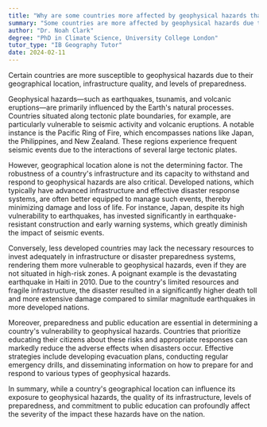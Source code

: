```yaml
---
title: "Why are some countries more affected by geophysical hazards than others?"
summary: "Some countries are more affected by geophysical hazards due to their geographical location, infrastructure, and preparedness levels."
author: "Dr. Noah Clark"
degree: "PhD in Climate Science, University College London"
tutor_type: "IB Geography Tutor"
date: 2024-02-11
---
```


Certain countries are more susceptible to geophysical hazards due to their geographical location, infrastructure quality, and levels of preparedness.

Geophysical hazards—such as earthquakes, tsunamis, and volcanic eruptions—are primarily influenced by the Earth's natural processes. Countries situated along tectonic plate boundaries, for example, are particularly vulnerable to seismic activity and volcanic eruptions. A notable instance is the Pacific Ring of Fire, which encompasses nations like Japan, the Philippines, and New Zealand. These regions experience frequent seismic events due to the interactions of several large tectonic plates.

However, geographical location alone is not the determining factor. The robustness of a country's infrastructure and its capacity to withstand and respond to geophysical hazards are also critical. Developed nations, which typically have advanced infrastructure and effective disaster response systems, are often better equipped to manage such events, thereby minimizing damage and loss of life. For instance, Japan, despite its high vulnerability to earthquakes, has invested significantly in earthquake-resistant construction and early warning systems, which greatly diminish the impact of seismic events.

Conversely, less developed countries may lack the necessary resources to invest adequately in infrastructure or disaster preparedness systems, rendering them more vulnerable to geophysical hazards, even if they are not situated in high-risk zones. A poignant example is the devastating earthquake in Haiti in 2010. Due to the country's limited resources and fragile infrastructure, the disaster resulted in a significantly higher death toll and more extensive damage compared to similar magnitude earthquakes in more developed nations.

Moreover, preparedness and public education are essential in determining a country's vulnerability to geophysical hazards. Countries that prioritize educating their citizens about these risks and appropriate responses can markedly reduce the adverse effects when disasters occur. Effective strategies include developing evacuation plans, conducting regular emergency drills, and disseminating information on how to prepare for and respond to various types of geophysical hazards.

In summary, while a country's geographical location can influence its exposure to geophysical hazards, the quality of its infrastructure, levels of preparedness, and commitment to public education can profoundly affect the severity of the impact these hazards have on the nation.
    